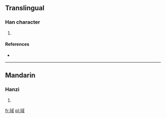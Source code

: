 ==Translingual==

===Han character===
{{Han char|rn=96|rad=玉|as=08|sn=12|four=|canj=一土戈口一 (MGIRM)}}

# {{defn|Han|sort=玉08}}

====References====
* {{Han ref|kx=0734.060|dkj=21043|dj=1146.140|hdz=21120.090|uh=7419|ud=29721}}

----

==Mandarin==

===Hanzi===
{{cmn-hanzi|pin=[[yù]] ([[yu4]])|wg=yü<sup>4</sup>}}

# {{defn|Mandarin|sort=玉08}}

[[fr:琙]]
[[pl:琙]]